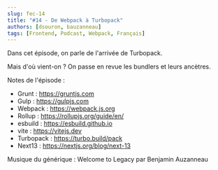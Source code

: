 ```yaml
---
slug: fec-14
title: "#14 - De Webpack à Turbopack"
authors: [dsouron, bauzanneau]
tags: [Frontend, Podcast, Webpack, Français]
---
```


Dans cet épisode, on parle de l'arrivée de Turbopack.

Mais d'où vient-on ?
On passe en revue les bundlers et leurs ancètres.

<!--truncate-->


<SpotifyEmbed href="https://open.spotify.com/embed/episode/1EZ08rklmU8zKJPocAQfk0" />

Notes de l'épisode :

- Grunt : https://gruntjs.com
- Gulp : https://gulpjs.com
- Webpack : https://webpack.js.org
- Rollup : https://rollupjs.org/guide/en/
- esbuild : https://esbuild.github.io
- vite : https://vitejs.dev
- Turbopack : https://turbo.build/pack
- Next13 : https://nextjs.org/blog/next-13

Musique du générique : Welcome to Legacy par Benjamin Auzanneau
